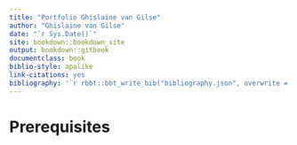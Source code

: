 ```yaml
--- 
title: "Portfolio Ghislaine van Gilse"
author: "Ghislaine van Gilse"
date: "`r Sys.Date()`"
site: bookdown::bookdown_site
output: bookdown::gitbook
documentclass: book
biblio-style: apalike
link-citations: yes
bibliography: '`r rbbt::bbt_write_bib("bibliography.json", overwrite = TRUE)`'
---
```


# Prerequisites

